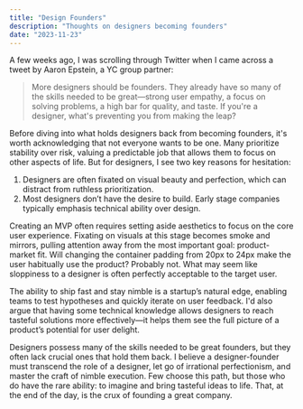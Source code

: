 ```yaml
---
title: "Design Founders"
description: "Thoughts on designers becoming founders"
date: "2023-11-23"
---
```


A few weeks ago, I was scrolling through Twitter when I came across a tweet by Aaron Epstein, a YC group partner:

> More designers should be founders. They already have so many of the skills needed to be great—strong user empathy, a focus on solving problems, a high bar for quality, and taste. If you're a designer, what's preventing you from making the leap<SerifChar>?</SerifChar>

Before diving into what holds designers back from becoming founders, it's worth acknowledging that not everyone wants to be one. Many prioritize stability over risk, valuing a predictable job that allows them to focus on other aspects of life. But for designers, I see two key reasons for hesitation:

1. Designers are often fixated on visual beauty and perfection, which can distract from ruthless prioritization.
2. Most designers don’t have the desire to build. Early stage companies typically emphasis technical ability over design.

Creating an MVP often requires setting aside aesthetics to focus on the core user experience. Fixating on visuals at this stage becomes smoke and mirrors, pulling attention away from the most important goal: product-market fit. Will changing the container padding from 20px to 24px make the user habitually use the product<SerifChar>?</SerifChar> Probably not. What may seem like sloppiness to a designer is often perfectly acceptable to the target user.

The ability to ship fast and stay nimble is a startup’s natural edge, enabling teams to test hypotheses and quickly iterate on user feedback. I'd also argue that having some technical knowledge allows designers to reach tasteful solutions more effectively—it helps them see the full picture of a product’s potential for user delight.

Designers possess many of the skills needed to be great founders, but they often lack crucial ones that hold them back. I believe a designer-founder must transcend the role of a designer, let go of irrational perfectionism, and master the craft of nimble execution. Few choose this path, but those who do have the rare ability: to imagine and bring tasteful ideas to life. That, at the end of the day, is the crux of founding a great company.
